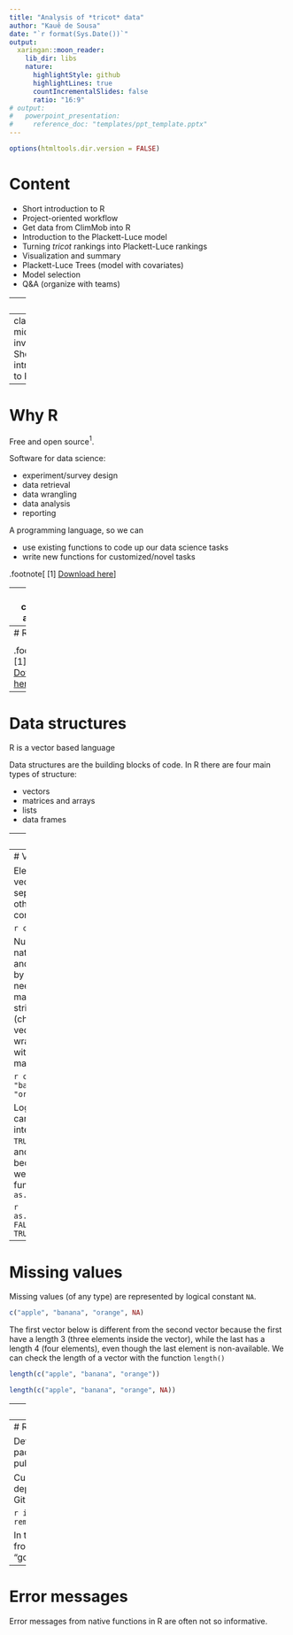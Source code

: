 ```yaml
---
title: "Analysis of *tricot* data"
author: "Kauê de Sousa"
date: "`r format(Sys.Date())`"
output:
  xaringan::moon_reader:
    lib_dir: libs
    nature:
      highlightStyle: github
      highlightLines: true
      countIncrementalSlides: false
      ratio: "16:9"
# output:
#   powerpoint_presentation:
#     reference_doc: "templates/ppt_template.pptx"
---
```


```r
options(htmltools.dir.version = FALSE)
```


# Content


* Short introduction to R 
* Project-oriented workflow
* Get data from ClimMob into R
* Introduction to the Plackett-Luce model
* Turning *tricot* rankings into Plackett-Luce rankings
* Visualization and summary
* Plackett-Luce Trees (model with covariates)
* Model selection 
* Q&A (organize with teams)

---
# Aim

Learn the principles to analyse the tricot data and how to interpret the results

---
class: middle, inverse
# Short introduction to R

---
# Why R

Free and open source$^1$.

Software for data science:

* experiment/survey design
* data retrieval
* data wrangling
* data analysis
* reporting

A programming language, so we can

* use existing functions to code up our data science tasks
* write new functions for customized/novel tasks

.footnote[
[1] [Download here](https://cran.r-project.org/)]

---
# R code-along

We can type commands directly into the R console

```r
3 + 4
?"+" #look up help for "+"
x <- 3 + 4
y <- log(x)
ls() # list of objects in the current workspace
data() # find out what standard data sets there are
plot(iris) # plot Fisher's iris data
```

---
# RStudio

<center>
<img src="img/R-ui.png" width="60%"/>
</center>

.footnote[
[1] [Download here](https://rstudio.com/products/rstudio/download/)]
---
# Data structures

R is a vector based language

Data structures are the building blocks of code. In R there are four main types of structure:

* vectors
* matrices and arrays
* lists
* data frames

---
# Vectors

A single number is a special case of a numeric vector. Vectors of length greater than one can be created using the concatenate function `c()`.

The elements of the vector must be of the same type: common types are integer, numeric, character, factor and logical

```r
c(1,2,3)

c("red", "yellow", "green")

c(TRUE, FALSE, TRUE)
```

R is a case sensitive language, for example, TRUE is different than true or True 

---
# Vectors

Elements of a vector are separated to each other with a comma 

```r
c(1, 4, 8)
```

Numbers are native elements and are recognised by R without the need of quotation mark " ". To assign strings (characters) to a vector you need to wrap each element with a quotation mark.

```r
c("apple", "banana", "orange", 1, 2)
```

Logical constants can be coerced to integers where `TRUE` becomes `1` and `FALSE` becomes `0`. For this we use the function `as.integer()`

```r
as.integer(c(TRUE, FALSE, FALSE, TRUE))
```

---
# Missing values

Missing values (of any type) are represented by logical constant `NA`.

```r
c("apple", "banana", "orange", NA)
```

The first vector below is different from the second vector because the first have a length 3 (three elements inside the vector), while the last has a length 4 (four elements), even though the last element is non-available. We can check the length of a vector with the function `length()`

```r
length(c("apple", "banana", "orange"))

length(c("apple", "banana", "orange", NA))
```

---
# R packages

A collection of R functions, complied code and sample data. They are stored under a directory called "library" in the R environment

Most day-to-day work will require at least one contributed package.

The Comprehensive R Archive Network [(CRAN)](https://cran.r-project.org/) is where most of the packages are

To install a package from CRAN we use the command

```r
install.packages("ggplot2")
```


In this example, we used the native R function `install.packages()` to install the package "ggplot2".

---
# R packages, developer version

Develop a R package is often an ongoing project. Once a package's version is stable enough, the developer published it on CRAN. 

Currently, most R packages under development are deposited on [GitHub](https://github.com/). To install a developing version from GitHub we use the command

```r
install.packages("remotes")
remotes::install_github("agrobioinfoservices/gosset")
```

In this example we used the function `install_github()` from the R package "remotes" to install the R package "gosset"

---
# Error messages

Error messages from native functions in R are often not so informative. 
